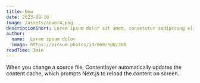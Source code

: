 ```yaml
---
title: New
date: 2023-08-10
image: /assets/cover4.png
descriptionShort: Lorem ipsum dolor sit amet, consetetur sadipscing elitr, sed diam nonumy eirmod tempor invidunt ut labore et dolore magna aliquyam erat, sed diam voluptua.
author:
  name:  Lorem ipsum dolor
  image: https://picsum.photos/id/669/300/300
readTime: 3min
---
```


When you change a source file, Contentlayer automatically updates the content cache, which prompts Next.js to reload the content on screen.

